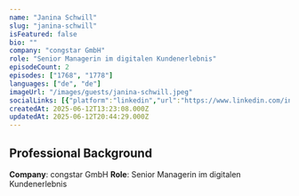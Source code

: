 ```yaml
---
name: "Janina Schwill"
slug: "janina-schwill"
isFeatured: false
bio: ""
company: "congstar GmbH"
role: "Senior Managerin im digitalen Kundenerlebnis"
episodeCount: 2
episodes: ["1768", "1778"]
languages: ["de", "de"]
imageUrl: "/images/guests/janina-schwill.jpeg"
socialLinks: [{"platform":"linkedin","url":"https://www.linkedin.com/in/janina-schwill/"}]
createdAt: 2025-06-12T13:23:08.000Z
updatedAt: 2025-06-12T20:44:29.000Z
---
```


## Professional Background

**Company**: congstar GmbH
**Role**: Senior Managerin im digitalen Kundenerlebnis
